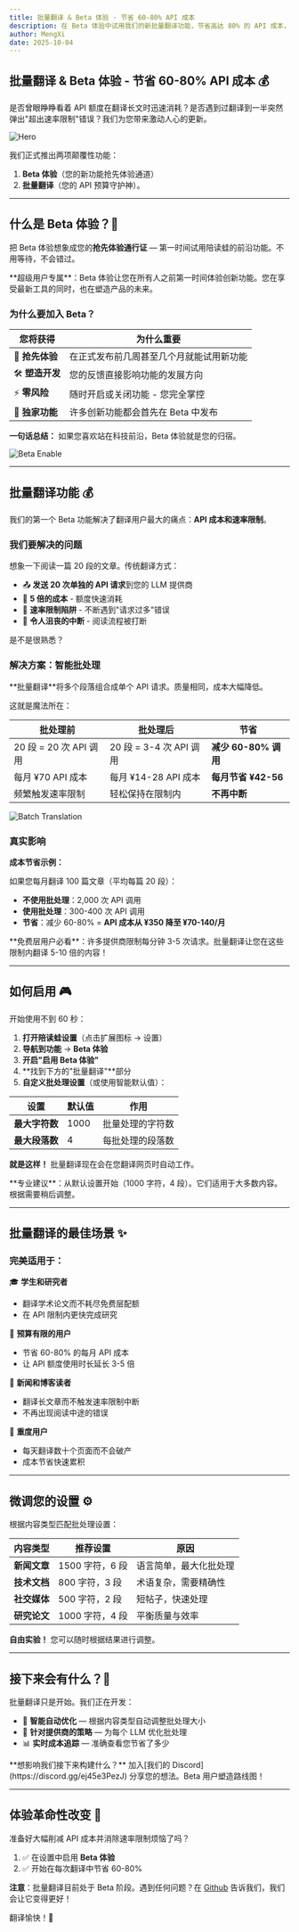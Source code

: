 ```yaml
---
title: 批量翻译 & Beta 体验 - 节省 60-80% API 成本
description: 在 Beta 体验中试用我们的新批量翻译功能，节省高达 80% 的 API 成本，同时避免速率限制。
author: MengXi
date: 2025-10-04
---
```


## 批量翻译 & Beta 体验 - 节省 60-80% API 成本 💰

是否曾眼睁睁看着 API 额度在翻译长文时迅速消耗？是否遇到过翻译到一半突然弹出"超出速率限制"错误？我们为您带来激动人心的更新。

![Hero](/blog/batch-translation-feature/hero.zh.png)

我们正式推出两项颠覆性功能：

1. **Beta 体验**（您的新功能抢先体验通道）
2. **批量翻译**（您的 API 预算守护神）。

---

## 什么是 Beta 体验？🚀

把 Beta 体验想象成您的**抢先体验通行证** — 第一时间试用陪读蛙的前沿功能。不用等待，不会错过。

<Callout type="info">
**超级用户专属**：Beta 体验让您在所有人之前第一时间体验创新功能。您在享受最新工具的同时，也在塑造产品的未来。
</Callout>

### 为什么要加入 Beta？

| 您将获得 | 为什么重要 |
|---------|-----------|
| 🎯 **抢先体验** | 在正式发布前几周甚至几个月就能试用新功能 |
| 🛠️ **塑造开发** | 您的反馈直接影响功能的发展方向 |
| ⚡ **零风险** | 随时开启或关闭功能 - 您完全掌控 |
| 🎁 **独家功能** | 许多创新功能都会首先在 Beta 中发布 |

**一句话总结：** 如果您喜欢站在科技前沿，Beta 体验就是您的归宿。

![Beta Enable](/blog/batch-translation-feature/beta-enable.png)

---

## 批量翻译功能 💰

我们的第一个 Beta 功能解决了翻译用户最大的痛点：**API 成本和速率限制**。

### 我们要解决的问题

想象一下阅读一篇 20 段的文章。传统翻译方式：

- 📤 **发送 20 次单独的 API 请求**到您的 LLM 提供商
- 💸 **5 倍的成本** - 额度快速消耗
- 🚫 **速率限制陷阱** - 不断遇到"请求过多"错误
- 😤 **令人沮丧的中断** - 阅读流程被打断

是不是很熟悉？

### 解决方案：智能批处理

<Callout type="tip">
**批量翻译**将多个段落组合成单个 API 请求。质量相同，成本大幅降低。
</Callout>

这就是魔法所在：

| 批处理前 | 批处理后 | 节省 |
|---------|---------|-----|
| 20 段 = 20 次 API 调用 | 20 段 = 3-4 次 API 调用 | **减少 60-80% 调用** |
| 每月 ¥70 API 成本 | 每月 ¥14-28 API 成本 | **每月节省 ¥42-56** |
| 频繁触发速率限制 | 轻松保持在限制内 | **不再中断** |

![Batch Translation](/blog/batch-translation-feature/batch-translation.png)

### 真实影响

**成本节省示例：**

如果您每月翻译 100 篇文章（平均每篇 20 段）：
- **不使用批处理**：2,000 次 API 调用
- **使用批处理**：300-400 次 API 调用
- **节省**：减少 60-80% = **API 成本从 ¥350 降至 ¥70-140/月**

<Callout type="warn">
**免费层用户必看**：许多提供商限制每分钟 3-5 次请求。批量翻译让您在这些限制内翻译 5-10 倍的内容！
</Callout>

---

## 如何启用 🎮

开始使用不到 60 秒：

1. **打开陪读蛙设置**（点击扩展图标 → 设置）
2. **导航到功能** → **Beta 体验**
3. **开启"启用 Beta 体验"**
4. **找到下方的"批量翻译"**部分
5. **自定义批处理设置**（或使用智能默认值）：

| 设置 | 默认值 | 作用 |
|-----|-------|------|
| **最大字符数** | 1000 | 批量处理的字符数 |
| **最大段落数** | 4 | 每批处理的段落数 |

**就是这样！** 批量翻译现在会在您翻译网页时自动工作。

<Callout type="tip">
**专业建议**：从默认设置开始（1000 字符，4 段）。它们适用于大多数内容。根据需要稍后调整。
</Callout>

---

## 批量翻译的最佳场景 ✨

### 完美适用于：

🎓 **学生和研究者**
- 翻译学术论文而不耗尽免费层配额
- 在 API 限制内更快完成研究

💼 **预算有限的用户**
- 节省 60-80% 的每月 API 成本
- 让 API 额度使用时长延长 3-5 倍

📰 **新闻和博客读者**
- 翻译长文章而不触发速率限制中断
- 不再出现阅读中途的错误

🚀 **重度用户**
- 每天翻译数十个页面而不会破产
- 成本节省快速累积

---

## 微调您的设置 ⚙️

根据内容类型匹配批处理设置：

| 内容类型 | 推荐设置 | 原因 |
|---------|---------|------|
| **新闻文章** | 1500 字符，6 段 | 语言简单，最大化批处理 |
| **技术文档** | 800 字符，3 段 | 术语复杂，需要精确性 |
| **社交媒体** | 500 字符，2 段 | 短帖子，快速处理 |
| **研究论文** | 1000 字符，4 段 | 平衡质量与效率 |

**自由实验！** 您可以随时根据结果进行调整。

---

## 接下来会有什么？🔮

批量翻译只是开始。我们正在开发：

- 🧠 **智能自动优化** — 根据内容类型自动调整批处理大小
- 🎯 **针对提供商的策略** — 为每个 LLM 优化批处理
- 📊 **实时成本追踪** — 准确查看您节省了多少

<Callout type="info">
**想影响我们接下来构建什么？** 加入[我们的 Discord](https://discord.gg/ej45e3PezJ) 分享您的想法。Beta 用户塑造路线图！
</Callout>

---

## 体验革命性改变 🚀

准备好大幅削减 API 成本并消除速率限制烦恼了吗？

1. ✅ 在设置中启用 **Beta 体验**
2. ✅ 开始在每次翻译中节省 60-80%

**注意**：批量翻译目前处于 Beta 阶段。遇到任何问题？在 [Github](https://github.com/mengxi-ream/read-frog/issues) 告诉我们，我们会让它变得更好！

翻译愉快！🐸
